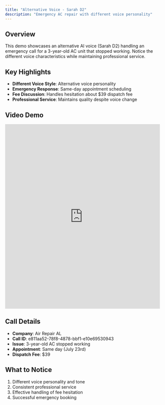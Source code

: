 ```yaml
---
title: "Alternative Voice - Sarah D2"
description: "Emergency AC repair with different voice personality"
---
```


## Overview

This demo showcases an alternative AI voice (Sarah D2) handling an emergency call for a 3-year-old AC unit that stopped working. Notice the different voice characteristics while maintaining professional service.

## Key Highlights

- **Different Voice Style**: Alternative voice personality
- **Emergency Response**: Same-day appointment scheduling
- **Fee Discussion**: Handles hesitation about $39 dispatch fee
- **Professional Service**: Maintains quality despite voice change

## Video Demo

<iframe
  src="https://share.descript.com/embed/QMe0zp9mf0B"
  width="100%"
  height="600"
  frameBorder="0"
  allowFullScreen
  className="rounded-xl"
></iframe>

## Call Details

- **Company**: Air Repair AL
- **Call ID**: e811aa52-78f8-4878-bbf1-e10e69530943
- **Issue**: 3-year-old AC stopped working
- **Appointment**: Same day (July 23rd)
- **Dispatch Fee**: $39

## What to Notice

1. Different voice personality and tone
2. Consistent professional service
3. Effective handling of fee hesitation
4. Successful emergency booking